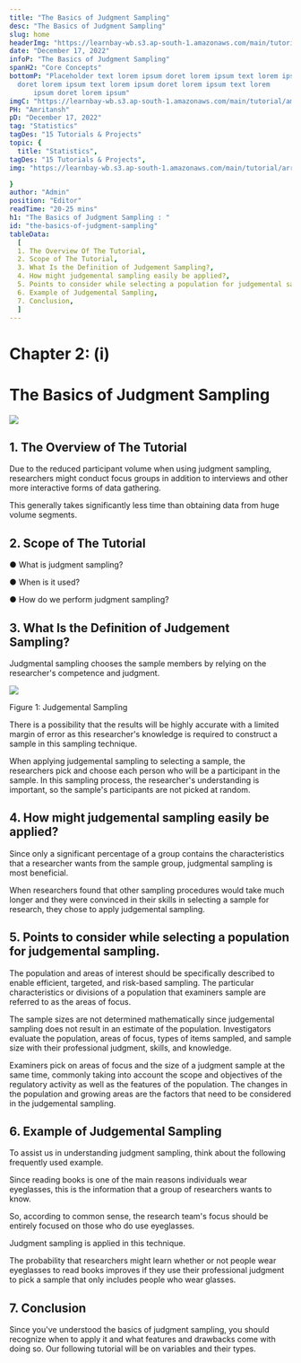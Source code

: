 ```yaml
---
title: "The Basics of Judgment Sampling"
desc: "The Basics of Judgment Sampling"
slug: home
headerImg: "https://learnbay-wb.s3.ap-south-1.amazonaws.com/main/tutorial/python.png"
date: "December 17, 2022"
infoP: "The Basics of Judgment Sampling"
spanH2: "Core Concepts"
bottomP: "Placeholder text lorem ipsum doret lorem ipsum text lorem ipsum
  doret lorem ipsum text lorem ipsum doret lorem ipsum text lorem
      ipsum doret lorem ipsum"
imgC: "https://learnbay-wb.s3.ap-south-1.amazonaws.com/main/tutorial/amritansh.png"
PH: "Amritansh"
pD: "December 17, 2022"
tag: "Statistics"
tagDes: "15 Tutorials & Projects"
topic: {
  title: "Statistics",
tagDes: "15 Tutorials & Projects",
img: "https://learnbay-wb.s3.ap-south-1.amazonaws.com/main/tutorial/arrow.png"

}
author: "Admin"
position: "Editor"
readTime: "20-25 mins"
h1: "The Basics of Judgment Sampling : "
id: "the-basics-of-judgment-sampling"
tableData:
  [
  1. The Overview Of The Tutorial,
  2. Scope of The Tutorial,
  3. What Is the Definition of Judgement Sampling?,
  4. How might judgemental sampling easily be applied?,
  5. Points to consider while selecting a population for judgemental sampling.,
  6. Example of Judgemental Sampling,
  7. Conclusion,
  ]
---
```


# **Chapter 2: (i)**


# **The Basics of Judgment Sampling**


<img src="https://learnbay-wb.s3.ap-south-1.amazonaws.com/main/tutorial/statistics/The+Basics+of+Judgment+Sampling.jpg"></img>



## 1. The Overview of The Tutorial

 

Due to the reduced participant volume when using judgment sampling, researchers might conduct focus groups in addition to interviews and other more interactive forms of data gathering.

This generally takes significantly less time than obtaining data from huge volume segments.

 


## 2. Scope of The Tutorial



●  	What is judgment sampling?


●  	When is it used?


●  	How do we perform judgment sampling?

 


## 3. What Is the Definition of Judgement Sampling?


Judgmental sampling chooses the sample members by relying on the researcher's competence and judgment.

<img src="https://learnbay-wb.s3.ap-south-1.amazonaws.com/main/tutorial/statistics/Judgment+Sampling+sub.jpg"></img>

Figure 1: Judgemental Sampling

There is a possibility that the results will be highly accurate with a limited margin of error as this researcher's knowledge is required to construct a sample in this sampling technique.

 

When applying judgemental sampling to selecting a sample, the researchers pick and choose each person who will be a participant in the sample. In this sampling process, the researcher's understanding is important, so the sample's participants are not picked at random.

 


## 4. How might judgemental sampling easily be applied?


Since only a significant percentage of a group contains the characteristics that a researcher wants from the sample group, judgmental sampling is most beneficial.

 

When researchers found that other sampling procedures would take much longer and they were convinced in their skills in selecting a sample for research, they chose to apply judgemental sampling.

 


## 5. Points to consider while selecting a population for judgemental sampling.


The population and areas of interest should be specifically described to enable efficient, targeted, and risk-based sampling. The particular characteristics or divisions of a population that examiners sample are referred to as the areas of focus.

The sample sizes are not determined mathematically since judgemental sampling does not result in an estimate of the population. Investigators evaluate the population, areas of focus, types of items sampled, and sample size with their professional judgment, skills, and knowledge.

Examiners pick on areas of focus and the size of a judgment sample at the same time, commonly taking into account the scope and objectives of the regulatory activity as well as the features of the population. The changes in the population and growing areas are the factors that need to be considered in the judgemental sampling.

 


## 6. Example of Judgemental Sampling


To assist us in understanding judgment sampling, think about the following frequently used example.

Since reading books is one of the main reasons individuals wear eyeglasses, this is the information that a group of researchers wants to know.

So, according to common sense, the research team's focus should be entirely focused on those who do use eyeglasses.

Judgment sampling is applied in this technique.

The probability that researchers might learn whether or not people wear eyeglasses to read books improves if they use their professional judgment to pick a sample that only includes people who wear glasses.



## 7. Conclusion


Since you've understood the basics of judgment sampling, you should recognize when to apply it and what features and drawbacks come with doing so. Our following tutorial will be on variables and their types.


